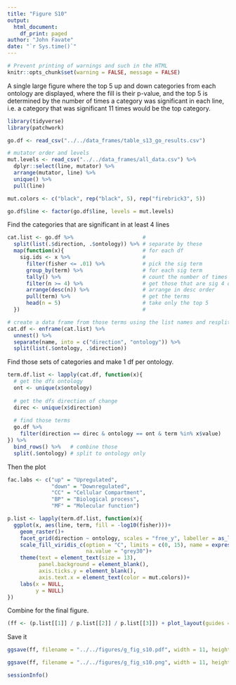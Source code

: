 ```yaml
---
title: "Figure S10"
output: 
  html_document:
    df_print: paged
author: "John Favate"
date: "`r Sys.time()`"
---
```


```r
# Prevent printing of warnings and such in the HTML
knitr::opts_chunk$set(warning = FALSE, message = FALSE)
```

A single large figure where the top 5 up and down categories from each ontology are displayed, where the fill is their p-value, and the top 5 is determined by the number of times a category was significant in each line, i.e. a category that was significant 11 times would be the top category. 
```r
library(tidyverse)
library(patchwork)

go.df <- read_csv("../../data_frames/table_s13_go_results.csv")

# mutator order and levels
mut.levels <- read_csv("../../data_frames/all_data.csv") %>%
  dplyr::select(line, mutator) %>%
  arrange(mutator, line) %>%
  unique() %>%
  pull(line)

mut.colors <- c("black", rep("black", 5), rep("firebrick3", 5))

go.df$line <- factor(go.df$line, levels = mut.levels)
```

Find the categories that are significant in at least 4 lines
```r
cat.list <- go.df %>%                      # 
  split(list(.$direction, .$ontology)) %>% # separate by these
  map(function(x){                         # for each df
    sig.ids <- x %>%                       #
      filter(fisher <= .01) %>%            # pick the sig term
      group_by(term) %>%                   # for each sig term
      tally() %>%                          # count the number of times it is sig
      filter(n >= 4) %>%                   # get those that are sig 4 or more times
      arrange(desc(n)) %>%                 # arrange in desc order
      pull(term) %>%                       # get the terms
      head(n = 5)                          # take only the top 5
  })                                       #

# create a data frame from those terms using the list names and resplit
cat.df <- enframe(cat.list) %>% 
  unnest() %>% 
  separate(name, into = c("direction", "ontology")) %>% 
  split(list(.$ontology, .$direction))
```

Find those sets of categories and make 1 df per ontology.
```r
term.df.list <- lapply(cat.df, function(x){
  # get the dfs ontology
  ont <- unique(x$ontology)
  
  # get the dfs direction of change
  direc <- unique(x$direction)
  
  # find those terms
  go.df %>% 
    filter(direction == direc & ontology == ont & term %in% x$value) 
}) %>% 
  bind_rows() %>%   # combine those
  split(.$ontology) # split to ontology only
```

Then the plot
```r
fac.labs <- c("up" = "Upregulated",
              "down" = "Downregulated",
              "CC" = "Cellular Compartment",
              "BP" = "Biological process",
              "MF" = "Molecular function")

p.list <- lapply(term.df.list, function(x){
  ggplot(x, aes(line, term, fill = -log10(fisher)))+
    geom_raster()+
    facet_grid(direction ~ ontology, scales = "free_y", labeller = as_labeller(fac.labs))+
    scale_fill_viridis_c(option = "C", limits = c(0, 15), name = expression(paste(-log[10], "(p-value)")),
                         na.value = "grey30")+
    theme(text = element_text(size = 13),
          panel.background = element_blank(),
          axis.ticks.y = element_blank(),
          axis.text.x = element_text(color = mut.colors))+
    labs(x = NULL,
         y = NULL)
})
```

Combine for the final figure. 
```r
(ff <- (p.list[[1]] / p.list[[2]] / p.list[[3]]) + plot_layout(guides = "collect"))
```

Save it
```r
ggsave(ff, filename = "../../figures/g_fig_s10.pdf", width = 11, height = 10)

ggsave(ff, filename = "../../figures/g_fig_s10.png", width = 11, height = 10, dpi = 300)
```

```r
sessionInfo()
```

